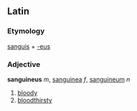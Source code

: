 ==Latin==
===Etymology===
[[sanguis]] + [[-eus]]
===Adjective===
'''sanguineus''' ''m'', [[sanguinea]] ''f'', [[sanguineum]] ''n''

#[[bloody]]
#[[bloodthirsty]]